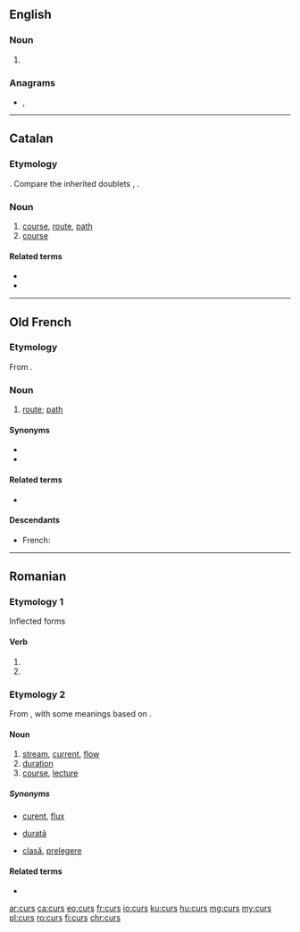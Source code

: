 {{also|cûrs}}
==English==

===Noun===
{{head|en|noun plural form}}

# {{plural of|cur|lang=en}}

===Anagrams===
* {{l|en|crus}}, {{l|en|scur}}

----

==Catalan==

===Etymology===
{{bor|ca|la|cursus}}. Compare the inherited doublets {{doublet|cors|lang=ca|notext=1}}, {{m|ca|cós}}.

===Noun===
{{ca-noun|m}}

# [[course]], [[route]], [[path]]
# [[course]] {{gloss|learning program}}

====Related terms====
* {{l|ca|cursar}}
* {{l|ca|córrer}}

----

==Old French==

===Etymology===
From {{inh|fro|la|cursus}}.

===Noun===
{{fro-noun|m}}

# [[route]]; [[path]]

====Synonyms====
* {{l|fro|route}}
* {{l|fro|voie}}

====Related terms====
* {{l|fro|corre}}

====Descendants====
* French: {{l|fr|cours}}

----

==Romanian==

===Etymology 1===
Inflected forms

====Verb====
{{head|ro|past participle}}

# {{past participle of|curge|lang=ro|nocat=1}}
# {{past participle of|cure|lang=ro|nocat=1}}

===Etymology 2===
From {{inh|ro|la|cursus}}, with some meanings based on {{etyl|fr|ro}} {{m|fr|cours}}.

====Noun====
{{ro-noun|n|cursuri}}

# [[stream]], [[current]], [[flow]]
# [[duration]]
# [[course]], [[lecture]]

=====Synonyms=====
* {{sense|stream|current}} [[curent]], [[flux]]
* {{sense|duration}} [[durată]]
* {{sense|course}} [[clasă]], [[prelegere]]

====Related terms====
* {{l|ro|cursură}}

[[ar:curs]]
[[ca:curs]]
[[eo:curs]]
[[fr:curs]]
[[io:curs]]
[[ku:curs]]
[[hu:curs]]
[[mg:curs]]
[[my:curs]]
[[pl:curs]]
[[ro:curs]]
[[fi:curs]]
[[chr:curs]]